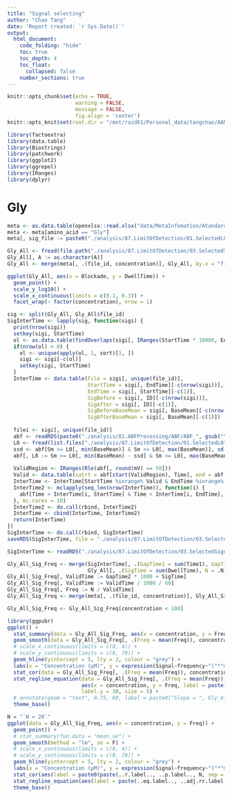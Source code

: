 ```yaml
---
title: "Signal selecting"
author: "Chao Tang"
date: 'Report created: `r Sys.Date()`'
output: 
  html_document: 
    code_folding: "hide"
    toc: true
    toc_depth: 4
    toc_float: 
      collapsed: false
    number_sections: true
---
```


```r
knitr::opts_chunk$set(echo = TRUE, 
                      warning = FALSE, 
                      message = FALSE, 
                      fig.align = 'center')
knitr::opts_knit$set(root.dir = "/mnt/raid61/Personal_data/tangchao/AANanopore")
```

```r
library(factoextra)
library(data.table)
library(Biostrings)
library(patchwork)
library(ggplot2)
library(ggrepel)
library(IRanges)
library(dplyr)
```

# Gly 

```r
meta <- as.data.table(openxlsx::read.xlsx("data/MetaInfomation/AtandardAA_LOD.xlsx", sheet = 1))
meta <- meta[amino_acid == "Gly"]
meta[, sig_file := paste0("./analysis/87.LimitOfDetection/01.SelectedL0/", file_id, ".MainL0.txt")]
```

```r
Gly_All <- fread(file.path("./analysis/87.LimitOfDetection/03.SelectedSignals/Gly_euclidean_distance_knn_selected.signals.txt"), sep = "\t")
Gly_All[, A := as.character(A)]
Gly_All <- merge(meta[, .(file_id, concentration)], Gly_All, by.x = "file_id", by.y = "A")
```

```r
ggplot(Gly_All, aes(x = Blockade, y = DwellTime)) + 
  geom_point() + 
  scale_y_log10() + 
  scale_x_continuous(limits = c(0.1, 0.3)) + 
  facet_wrap(~ factor(concentration), nrow = 1)
```

```r
sig <- split(Gly_All, Gly_All$file_id)
SigInterTime <- lapply(sig, function(sigi) {
  print(nrow(sigi))
  setkey(sigi, StartTime)
  ol <- as.data.table(findOverlaps(sigi[, IRanges(StartTime * 10000, EndTime * 10000)], sigi[, IRanges(StartTime * 10000, EndTime * 10000)], type = "within"))[queryHits != subjectHits]
  if(nrow(ol) > 0) {
    ol <- unique(apply(ol, 1, sort)[1, ])
    sigi <- sigi[-c(ol)]
    setkey(sigi, StartTime)
  }
  InterTime <- data.table(File = sigi[, unique(file_id)], 
                          StartTime = sigi[, EndTime][-c(nrow(sigi))], 
                          EndTime = sigi[, StartTime][-c(1)], 
                          SigBefore = sigi[, ID][-c(nrow(sigi))], 
                          SigAfter = sigi[, ID][-c(1)], 
                          SigBeforeBaseMean = sigi[, BaseMean][-c(nrow(sigi))], 
                          SigAfterBaseMean = sigi[, BaseMean][-c(1)])
  
  filei <- sigi[, unique(file_id)]
  abf <- readRDS(paste0("./analysis/81.ABFProcessing/ABF/ABF_", gsub("\\.[0-9]", "", filei), ".Rds"))
  L0 <- fread(list.files("./analysis/87.LimitOfDetection/01.SelectedL0", sigi[, unique(file_id)], full.names = T))
  ssd <- abf[Sm >= L0[, min(BaseMean)] & Sm <= L0[, max(BaseMean)], sd(pA)]
  abf[, L0 := Sm >= L0[, min(BaseMean) - ssd] & Sm <= L0[, max(BaseMean) + ssd]]
  
  ValidRegion <- IRanges(Rle(abf[, round(mV) == 50]))
  Valid <- data.table(satrt = abf[start(ValidRegion), Time], end = abf[end(ValidRegion), Time])
  InterTime <- InterTime[StartTime %inrange% Valid & EndTime %inrange% Valid]
  InterTime2 <- mclapply(seq_len(nrow(InterTime)), function(i) {
    abf[Time > InterTime[i, StartTime] & Time < InterTime[i, EndTime], .(Time1 = diff(range(Time)), Time2 = mean(L0) * diff(range(Time)))]
  }, mc.cores = 10)
  InterTime2 <- do.call(rbind, InterTime2)
  InterTime <- cbind(InterTime, InterTime2)
  return(InterTime)
})
SigInterTime <- do.call(rbind, SigInterTime)
saveRDS(SigInterTime, file = "./analysis/87.LimitOfDetection/03.SelectedSignals/Gly_euclidean_distance_knn_selected.signals_InterTime.Rds")
```

```r
SigInterTime <- readRDS("./analysis/87.LimitOfDetection/03.SelectedSignals/Gly_euclidean_distance_knn_selected.signals_InterTime.Rds")
```

```r
Gly_All_Sig_Freq <- merge(SigInterTime[, .(GapTime1 = sum(Time1), GapTime2 = sum(Time2)), .(File)], 
                          Gly_All[, .(SigTime = sum(DwellTime), N = .N), .(file_id)], by.x = "File", by.y = "file_id")
Gly_All_Sig_Freq[, ValidTime := GapTime2 * 1000 + SigTime]
Gly_All_Sig_Freq[, ValidTime := ValidTime / 1000 / 60]
Gly_All_Sig_Freq[, Freq := N / ValidTime]
Gly_All_Sig_Freq <- merge(meta[, .(file_id, concentration)], Gly_All_Sig_Freq, by.y = "File", by.x = "file_id")
```

```r
Gly_All_Sig_Freq <- Gly_All_Sig_Freq[concentration < 100]
```

```r
library(ggpubr)
ggplot() + 
  stat_summary(data = Gly_All_Sig_Freq, aes(x = concentration, y = Freq), fun.data = "mean_sd") + 
  geom_smooth(data = Gly_All_Sig_Freq[, .(Freq = mean(Freq)), concentration], aes(x = concentration, y = Freq), method = "lm", se = F) + 
  # scale_x_continuous(limits = c(0, 4)) + 
  # scale_y_continuous(limits = c(0, 70)) + 
  geom_hline(yintercept = 5, lty = 2, colour = "grey") + 
  labs(x = "Concentration (μM)", y = expression(Signal~frequency~"("*"min"^-1*")"), title = "Gly") +
  stat_cor(data = Gly_All_Sig_Freq[, .(Freq = mean(Freq)), concentration], aes(x = concentration, y = Freq), size = 5) + 
  stat_regline_equation(data = Gly_All_Sig_Freq[, .(Freq = mean(Freq)), concentration], 
                        aes(x = concentration, y = Freq, label = paste(..eq.label.., ..adj.rr.label.., sep = "~`,`~~")), 
                        label.y = 30, size = 5) + 
  # annotate(geom = "text", 0.75, 60, label = paste0("Slope = ", Gly_All_Sig_Freq[, .(Freq = mean(Freq)), concentration][, round(coef(lm(Freq ~ concentration))[2], 2)]), size = 5) +
  theme_base()
```


```r
N = "`N = 20`"
ggplot(data = Gly_All_Sig_Freq, aes(x = concentration, y = Freq)) + 
  geom_point() + 
  # stat_summary(fun.data = "mean_se") + 
  geom_smooth(method = "lm", se = F) + 
  # scale_x_continuous(limits = c(0, 4)) + 
  # scale_y_continuous(limits = c(0, 70)) + 
  geom_hline(yintercept = 5, lty = 2, colour = "grey") + 
  labs(x = "Concentration (μM)", y = expression(Signal~frequency~"("*"min"^-1*")"), title = "Gly") +
  stat_cor(aes(label = paste0(paste(..r.label.., ..p.label.., N, sep = "~`,`~"))), size = 5) +
  stat_regline_equation(aes(label = paste(..eq.label.., ..adj.rr.label.., sep = "~`,`~")), label.y = 60, size = 5) + 
  theme_base()
```


